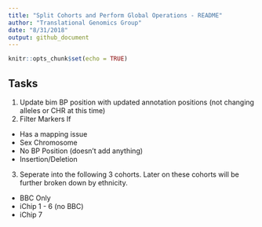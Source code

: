 ```yaml
---
title: "Split Cohorts and Perform Global Operations - README"
author: "Translational Genomics Group"
date: "8/31/2018"
output: github_document
---
```


```r
knitr::opts_chunk$set(echo = TRUE)
```

## Tasks
1. Update bim BP position with updated annotation positions (not changing alleles or CHR at this time)
2. Filter Markers If
- Has a mapping issue
- Sex Chromosome
- No BP Position (doesn't add anything)
- Insertion/Deletion
3. Seperate into the following 3 cohorts. Later on these cohorts will be further broken down by ethnicity. 
 - BBC Only
 - iChip 1 - 6 (no BBC)
 - iChip 7
